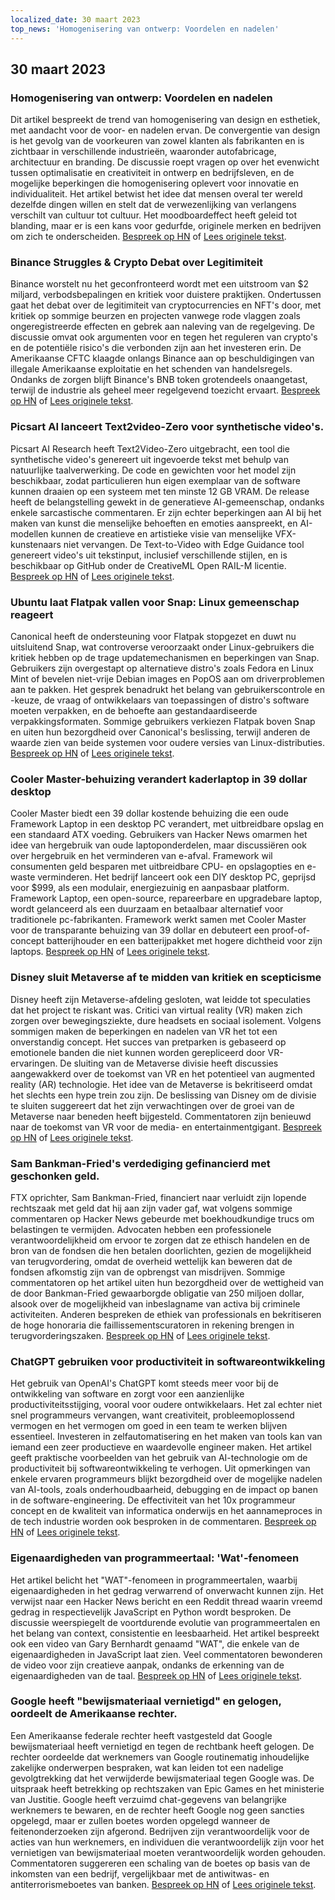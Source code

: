 ```yaml
---
localized_date: 30 maart 2023
top_news: 'Homogenisering van ontwerp: Voordelen en nadelen'
---
```










<CallToAction />

<Steps>

## 30 maart 2023

### Homogenisering van ontwerp: Voordelen en nadelen

Dit artikel bespreekt de trend van homogenisering van design en esthetiek, met aandacht voor de voor- en nadelen ervan. De convergentie van design is het gevolg van de voorkeuren van zowel klanten als fabrikanten en is zichtbaar in verschillende industrieën, waaronder autofabricage, architectuur en branding. De discussie roept vragen op over het evenwicht tussen optimalisatie en creativiteit in ontwerp en bedrijfsleven, en de mogelijke beperkingen die homogenisering oplevert voor innovatie en individualiteit. Het artikel betwist het idee dat mensen overal ter wereld dezelfde dingen willen en stelt dat de verwezenlijking van verlangens verschilt van cultuur tot cultuur. Het moodboardeffect heeft geleid tot blanding, maar er is een kans voor gedurfde, originele merken en bedrijven om zich te onderscheiden.
[Bespreek op HN](http://news.ycombinator.com/item?id=35355703) of [Lees originele tekst](https://www.alexmurrell.co.uk/articles/the-age-of-average).

### Binance Struggles & Crypto Debat over Legitimiteit

Binance worstelt nu het geconfronteerd wordt met een uitstroom van $2 miljard, verbodsbepalingen en kritiek voor duistere praktijken. Ondertussen gaat het debat over de legitimiteit van cryptocurrencies en NFT's door, met kritiek op sommige beurzen en projecten vanwege rode vlaggen zoals ongeregistreerde effecten en gebrek aan naleving van de regelgeving. De discussie omvat ook argumenten voor en tegen het reguleren van crypto's en de potentiële risico's die verbonden zijn aan het investeren erin. De Amerikaanse CFTC klaagde onlangs Binance aan op beschuldigingen van illegale Amerikaanse exploitatie en het schenden van handelsregels. Ondanks de zorgen blijft Binance's BNB token grotendeels onaangetast, terwijl de industrie als geheel meer regelgevend toezicht ervaart.
[Bespreek op HN](http://news.ycombinator.com/item?id=35351805) of [Lees originele tekst](https://www.wsj.com/articles/binance-sees-2-billion-in-outflows-as-troubles-compound-9a136e21).

### Picsart AI lanceert Text2video-Zero voor synthetische video's.

Picsart AI Research heeft Text2Video-Zero uitgebracht, een tool die synthetische video's genereert uit ingevoerde tekst met behulp van natuurlijke taalverwerking. De code en gewichten voor het model zijn beschikbaar, zodat particulieren hun eigen exemplaar van de software kunnen draaien op een systeem met ten minste 12 GB VRAM. De release heeft de belangstelling gewekt in de generatieve AI-gemeenschap, ondanks enkele sarcastische commentaren. Er zijn echter beperkingen aan AI bij het maken van kunst die menselijke behoeften en emoties aanspreekt, en AI-modellen kunnen de creatieve en artistieke visie van menselijke VFX-kunstenaars niet vervangen. De Text-to-Video with Edge Guidance tool genereert video's uit tekstinput, inclusief verschillende stijlen, en is beschikbaar op GitHub onder de CreativeML Open RAIL-M licentie.
[Bespreek op HN](http://news.ycombinator.com/item?id=35352452) of [Lees originele tekst](https://github.com/Picsart-AI-Research/Text2Video-Zero).

### Ubuntu laat Flatpak vallen voor Snap: Linux gemeenschap reageert

Canonical heeft de ondersteuning voor Flatpak stopgezet en duwt nu uitsluitend Snap, wat controverse veroorzaakt onder Linux-gebruikers die kritiek hebben op de trage updatemechanismen en beperkingen van Snap. Gebruikers zijn overgestapt op alternatieve distro's zoals Fedora en Linux Mint of bevelen niet-vrije Debian images en PopOS aan om driverproblemen aan te pakken. Het gesprek benadrukt het belang van gebruikerscontrole en -keuze, de vraag of ontwikkelaars van toepassingen of distro's software moeten verpakken, en de behoefte aan gestandaardiseerde verpakkingsformaten. Sommige gebruikers verkiezen Flatpak boven Snap en uiten hun bezorgdheid over Canonical's beslissing, terwijl anderen de waarde zien van beide systemen voor oudere versies van Linux-distributies.
[Bespreek op HN](http://news.ycombinator.com/item?id=35354729) of [Lees originele tekst](https://lwn.net/SubscriberLink/927262/6adb2350e2b0d2ce/).

### Cooler Master-behuizing verandert kaderlaptop in 39 dollar desktop

Cooler Master biedt een 39 dollar kostende behuizing die een oude Framework Laptop in een desktop PC verandert, met uitbreidbare opslag en een standaard ATX voeding. Gebruikers van Hacker News omarmen het idee van hergebruik van oude laptoponderdelen, maar discussiëren ook over hergebruik en het verminderen van e-afval. Framework wil consumenten geld besparen met uitbreidbare CPU- en opslagopties en e-waste verminderen. Het bedrijf lanceert ook een DIY desktop PC, geprijsd voor $999, als een modulair, energiezuinig en aanpasbaar platform. Framework Laptop, een open-source, repareerbare en upgradebare laptop, wordt gelanceerd als een duurzaam en betaalbaar alternatief voor traditionele pc-fabrikanten. Framework werkt samen met Cooler Master voor de transparante behuizing van 39 dollar en debuteert een proof-of-concept batterijhouder en een batterijpakket met hogere dichtheid voor zijn laptops.
[Bespreek op HN](http://news.ycombinator.com/item?id=35350288) of [Lees originele tekst](https://www.theverge.com/2023/3/23/23652939/framework-cooler-master-sff-pc-case).

### Disney sluit Metaverse af te midden van kritiek en scepticisme

Disney heeft zijn Metaverse-afdeling gesloten, wat leidde tot speculaties dat het project te riskant was. Critici van virtual reality (VR) maken zich zorgen over bewegingsziekte, dure headsets en sociaal isolement. Volgens sommigen maken de beperkingen en nadelen van VR het tot een onverstandig concept. Het succes van pretparken is gebaseerd op emotionele banden die niet kunnen worden gerepliceerd door VR-ervaringen. De sluiting van de Metaverse divisie heeft discussies aangewakkerd over de toekomst van VR en het potentieel van augmented reality (AR) technologie. Het idee van de Metaverse is bekritiseerd omdat het slechts een hype trein zou zijn. De beslissing van Disney om de divisie te sluiten suggereert dat het zijn verwachtingen over de groei van de Metaverse naar beneden heeft bijgesteld. Commentatoren zijn benieuwd naar de toekomst van VR voor de media- en entertainmentgigant.
[Bespreek op HN](http://news.ycombinator.com/item?id=35350952) of [Lees originele tekst](https://www.wsj.com/articles/disney-eliminates-its-metaverse-division-as-part-of-companys-layoffs-plan-94b03650).

### Sam Bankman-Fried's verdediging gefinancierd met geschonken geld.

FTX oprichter, Sam Bankman-Fried, financiert naar verluidt zijn lopende rechtszaak met geld dat hij aan zijn vader gaf, wat volgens sommige commentaren op Hacker News gebeurde met boekhoudkundige trucs om belastingen te vermijden. Advocaten hebben een professionele verantwoordelijkheid om ervoor te zorgen dat ze ethisch handelen en de bron van de fondsen die hen betalen doorlichten, gezien de mogelijkheid van terugvordering, omdat de overheid wettelijk kan beweren dat de fondsen afkomstig zijn van de opbrengst van misdrijven. Sommige commentatoren op het artikel uiten hun bezorgdheid over de wettigheid van de door Bankman-Fried gewaarborgde obligatie van 250 miljoen dollar, alsook over de mogelijkheid van inbeslagname van activa bij criminele activiteiten. Anderen bespreken de ethiek van professionals en bekritiseren de hoge honoraria die faillissementscuratoren in rekening brengen in terugvorderingszaken.
[Bespreek op HN](http://news.ycombinator.com/item?id=35358698) of [Lees originele tekst](https://www.forbes.com/sites/sarahemerson/2023/03/29/sam-bankman-fried-legal-fees-funded-by-alameda-money-gifted-to-father-joe-bankman/).

### ChatGPT gebruiken voor productiviteit in softwareontwikkeling

Het gebruik van OpenAI's ChatGPT komt steeds meer voor bij de ontwikkeling van software en zorgt voor een aanzienlijke productiviteitsstijging, vooral voor oudere ontwikkelaars. Het zal echter niet snel programmeurs vervangen, want creativiteit, probleemoplossend vermogen en het vermogen om goed in een team te werken blijven essentieel. Investeren in zelfautomatisering en het maken van tools kan van iemand een zeer productieve en waardevolle engineer maken. Het artikel geeft praktische voorbeelden van het gebruik van AI-technologie om de productiviteit bij softwareontwikkeling te verhogen. Uit opmerkingen van enkele ervaren programmeurs blijkt bezorgdheid over de mogelijke nadelen van AI-tools, zoals onderhoudbaarheid, debugging en de impact op banen in de software-engineering. De effectiviteit van het 10x programmeur concept en de kwaliteit van informatica onderwijs en het aannameproces in de tech industrie worden ook besproken in de commentaren.
[Bespreek op HN](http://news.ycombinator.com/item?id=35356054) of [Lees originele tekst](https://kadekillary.work/posts/1000x-eng/).

### Eigenaardigheden van programmeertaal: 'Wat'-fenomeen

Het artikel belicht het "WAT"-fenomeen in programmeertalen, waarbij eigenaardigheden in het gedrag verwarrend of onverwacht kunnen zijn. Het verwijst naar een Hacker News bericht en een Reddit thread waarin vreemd gedrag in respectievelijk JavaScript en Python wordt besproken. De discussie weerspiegelt de voortdurende evolutie van programmeertalen en het belang van context, consistentie en leesbaarheid. Het artikel bespreekt ook een video van Gary Bernhardt genaamd "WAT", die enkele van de eigenaardigheden in JavaScript laat zien. Veel commentatoren bewonderen de video voor zijn creatieve aanpak, ondanks de erkenning van de eigenaardigheden van de taal.
[Bespreek op HN](http://news.ycombinator.com/item?id=35363044) of [Lees originele tekst](https://www.destroyallsoftware.com/talks/wat).

### Google heeft "bewijsmateriaal vernietigd" en gelogen, oordeelt de Amerikaanse rechter.

Een Amerikaanse federale rechter heeft vastgesteld dat Google bewijsmateriaal heeft vernietigd en tegen de rechtbank heeft gelogen. De rechter oordeelde dat werknemers van Google routinematig inhoudelijke zakelijke onderwerpen bespraken, wat kan leiden tot een nadelige gevolgtrekking dat het verwijderde bewijsmateriaal tegen Google was. De uitspraak heeft betrekking op rechtszaken van Epic Games en het ministerie van Justitie. Google heeft verzuimd chat-gegevens van belangrijke werknemers te bewaren, en de rechter heeft Google nog geen sancties opgelegd, maar er zullen boetes worden opgelegd wanneer de feitenonderzoeken zijn afgerond. Bedrijven zijn verantwoordelijk voor de acties van hun werknemers, en individuen die verantwoordelijk zijn voor het vernietigen van bewijsmateriaal moeten verantwoordelijk worden gehouden. Commentatoren suggereren een schaling van de boetes op basis van de inkomsten van een bedrijf, vergelijkbaar met de antiwitwas- en antiterrorismeboetes van banken.
[Bespreek op HN](http://news.ycombinator.com/item?id=35363095) of [Lees originele tekst](https://storage.courtlistener.com/recap/gov.uscourts.cand.373179/gov.uscourts.cand.373179.469.0.pdf).

</Steps>
